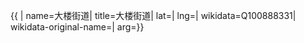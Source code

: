 {{ {{{1|PRC admin/showdata}}}|
name=大楼街道|
title=大楼街道|
lat=|
lng=|
wikidata=Q100888331|
wikidata-original-name=|
arg={{{arg|}}}}}